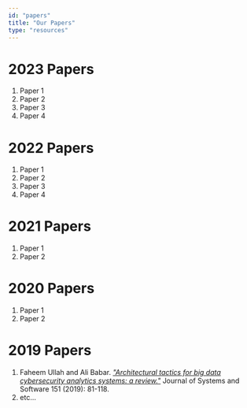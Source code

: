 ```yaml
---
id: "papers"
title: "Our Papers"
type: "resources"
---
```


# 2023 Papers

1. Paper 1
2. Paper 2
3. Paper 3
4. Paper 4

# 2022 Papers

1. Paper 1
2. Paper 2
3. Paper 3
4. Paper 4

# 2021 Papers

1. Paper 1
2. Paper 2

# 2020 Papers

1. Paper 1
2. Paper 2

# 2019 Papers

1. Faheem Ullah and Ali Babar. _["Architectural tactics for big data cybersecurity analytics systems: a review."](http://link-to-paper)_ Journal of Systems and Software 151 (2019): 81-118.
2. etc...

